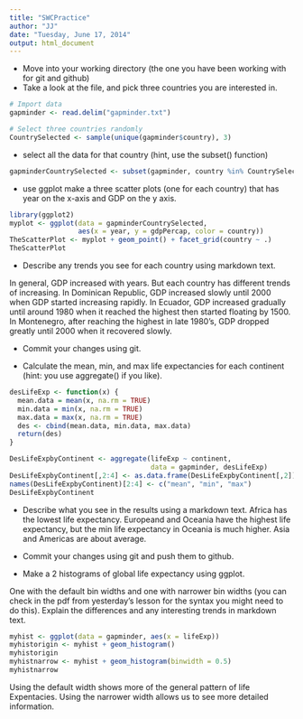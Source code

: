 ```yaml
---
title: "SWCPractice"
author: "JJ"
date: "Tuesday, June 17, 2014"
output: html_document
---
```


* Move into your working directory (the one you have been working with for git and github)
* Take a look at the file, and pick three countries you are interested in.
```r
# Import data
gapminder <- read.delim("gapminder.txt")

# Select three countries randomly
CountrySelected <- sample(unique(gapminder$country), 3)
```

* select all the data for that country (hint, use the subset() function)
```r
gapminderCountrySelected <- subset(gapminder, country %in% CountrySelected)
```

* use ggplot make a three scatter plots (one for each country) that has year on the x-axis and GDP on the y axis. 
```r
library(ggplot2)
myplot <- ggplot(data = gapminderCountrySelected, 
                 aes(x = year, y = gdpPercap, color = country))
TheScatterPlot <- myplot + geom_point() + facet_grid(country ~ .)
TheScatterPlot
```

* Describe any trends you see for each country using markdown text.

In general, GDP increased with years. But each country has different trends of increasing. In Dominican Republic, GDP increased slowly until 2000 when GDP started increasing rapidly. In Ecuador, GDP increased gradually until around 1980 when it reached the highest then started floating by 1500. In Montenegro, after reaching the highest in late 1980's, GDP dropped greatly until 2000 when it recovered slowly.



* Commit your changes using git.

* Calculate the mean, min, and max life expectancies for each continent (hint: you use aggregate() if you like). 

```r
desLifeExp <- function(x) {
  mean.data = mean(x, na.rm = TRUE) 
  min.data = min(x, na.rm = TRUE)
  max.data = max(x, na.rm = TRUE)
  des <- cbind(mean.data, min.data, max.data)
  return(des)
}

DesLifeExpbyContinent <- aggregate(lifeExp ~ continent, 
                                   data = gapminder, desLifeExp)
DesLifeExpbyContinent[,2:4] <- as.data.frame(DesLifeExpbyContinent[,2])
names(DesLifeExpbyContinent)[2:4] <- c("mean", "min", "max")
DesLifeExpbyContinent
```

* Describe what you see in the results using a markdown text.
Africa has the lowest life expectancy. Europeand and Oceania have the highest life expectancy, but the min life expectancy in Oceania is much higher. Asia and Americas are about average.

* Commit your changes using git and push them to github.


* Make a 2 histograms of global life expectancy using ggplot. 

One with the default bin widths and one with narrower bin widths (you can check in the pdf from yesterday's lesson for the syntax you might need to do this). Explain the differences and any interesting trends in markdown text.
```r
myhist <- ggplot(data = gapminder, aes(x = lifeExp))
myhistorigin <- myhist + geom_histogram()
myhistorigin
myhistnarrow <- myhist + geom_histogram(binwidth = 0.5)
myhistnarrow
```

Using the default width shows more of the general pattern of life Expentacies. Using the narrower width allows us to see more detailed information.